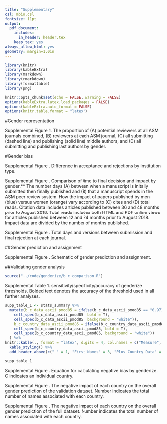 ```yaml
---
title: "Supplementary"
csl: mbio.csl
fontsize: 11pt
output:
  pdf_document:
    includes:
      in_header: header.tex
    keep_tex: yes
always_allow_html: yes
geometry: margin=1.0in
---
```


```r
library(knitr)
library(kableExtra)
library(markdown)
library(rmarkdown)
library(formattable)
library(png)

knitr::opts_chunk$set(echo = FALSE, warning = FALSE)
options(kableExtra.latex.load_packages = FALSE)
options(kableExtra.auto_format = FALSE)
options(knitr.table.format = "latex")
```

#Gender representation

\includegraphics{rep_supp.png}

Supplemental Figure 1. The proportion of (A) potential reviewers at all ASM journals combined, (B) reviewers at each ASM journal, (C) all submitting (dashed line) and publishing (solid line) middle authors, and (D) all submitting and publishing last authors by gender.

\newpage

#Gender bias
\includegraphics{Supp_inst.png}

Supplemental Figure . Difference in acceptance and rejections by institution type.

\includegraphics{Figure_8.png}

Supplemental Figure . Comparison of time to final decision and impact by gender.** The number days (A) between when a manuscript is initally submitted then finally published and (B) that a manuscript spends in the ASM peer review system. How the impact of papers published by men (blue) versus women (orange) vary according to (C) cites and (D) total reads. Citation data includes articles published between 36 and 48 months prior to August 2018. Total reads includes both HTML and PDF online views for articles published between 12 and 24 months prior to August 2018. Impact data are divided by the number of months published.

\newpage
\includegraphics{Supp_time.png}

Supplemental Figure . Total days and versions between submission and final rejection at each journal.

\newpage
##Gender prediction and assignment

\includegraphics{genderize_method.png}

Supplemental Figure . Schematic of gender prediction and assignment.

\newpage
##Validating gender analysis
```r
source("../code/genderize/b_c_comparison.R")
```

Supplemental Table 1. sensitivity/specificity/accuracy of genderize thresholds. Bolded text denotes the accuracy of the threshold used in all further analyses.
```r
supp_table_1 <- stats_summary %>% 
  mutate(b_c_data_ascii_pmod85 = ifelse(b_c_data_ascii_pmod85 == "0.9714", 
    cell_spec(b_c_data_ascii_pmod85, bold = T),
    cell_spec(b_c_data_ascii_pmod85, background = "white")),
    b_c_country_data_ascii_pmod85 = ifelse(b_c_country_data_ascii_pmod85 == "0.9695", 
    cell_spec(b_c_country_data_ascii_pmod85, bold = T),
    cell_spec(b_c_country_data_ascii_pmod85, background = "white"))
  ) %>% 
knitr::kable(., format = "latex", digits = 4, col.names = c("Measure", "p0.5", "p0.85", "pmod0.85", "p0.5", "p0.85", "pmod0.85"), escape = F) %>%
  kable_styling() %>% 
  add_header_above(c(" " = 1, "First Names" = 3, "Plus Country Data" = 3)) 

supp_table_1
```

\vspace{40mm}

\includegraphics{impact_equation.png}

Supplemental Figure . Equation for calculating negative bias by genderize. C indicates an individual country. 

\newpage
\includegraphics{Supp_genderize_3.png}

Supplemental Figure . The negative impact of each country on the overall gender prediction of the validation dataset. Number indicates the total number of names associated with each country.

\newpage
\includegraphics{Supp_genderize_4.png}

Supplemental Figure . The negative impact of each country on the overall gender prediction of the full dataset. Number indicates the total number of names associated with each country.

